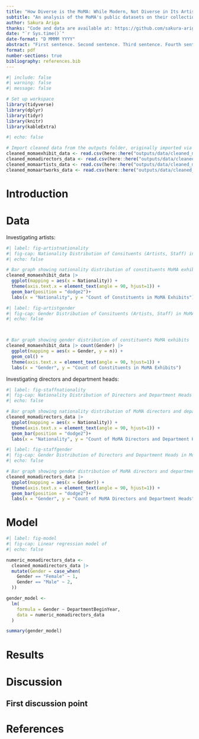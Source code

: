 ```yaml
---
title: "How Diverse is the MoMA: While Modern, Not Diverse in Its Artists and Directors"
subtitle: "An analysis of the MoMA's public datasets on their collections and exhibits"
author: Sakura Ariga
thanks: "Code and data are available at: https://github.com/sakura-ariga/MOMA_diversity_analysis.git."
date: "`r Sys.time()`"
date-format: "D MMMM YYYY"
abstract: "First sentence. Second sentence. Third sentence. Fourth sentence."
format: pdf
number-sections: true
bibliography: references.bib
---
```


```r
#| include: false
#| warning: false
#| message: false

# Set up workspace 
library(tidyverse)
library(dplyr)
library(tidyr)
library(knitr)
library(kableExtra)
```

```r
#| echo: false

# Import cleaned data from the outputs folder, originally imported via the 02-data_cleaning.R file
cleaned_momaexhibit_data <- read.csv(here::here("outputs/data/cleaned_momaexhibit_data"))
cleaned_momadirectors_data <- read.csv(here::here("outputs/data/cleaned_momadirectors_data"))
cleaned_momaartists_data <- read.csv(here::here("outputs/data/cleaned_momaartists_data"))
cleaned_momaartworks_data <- read.csv(here::here("outputs/data/cleaned_momaartworks_data"))
```

# Introduction

# Data {#sec-data}
Investigating artists: 
```r
#| label: fig-artistnationality
#| fig-cap: Nationality Distribution of Consituents (Artists, Staff) in MoMA Exhibits
#| echo: false

# Bar graph showing nationality distribution of constituents MoMA exhibits
cleaned_momaexhibit_data |>
  ggplot(mapping = aes(x = Nationality)) +
  theme(axis.text.x = element_text(angle = 90, hjust=1)) +
  geom_bar(position = "dodge2")+
  labs(x = "Nationality", y = "Count of Constituents in MoMA Exhibits") 
```

```r
#| label: fig-artistgender
#| fig-cap: Gender Distribution of Consituents (Artists, Staff) in MoMA Exhibits
#| echo: false



# Bar graph showing gender distribution of constituents MoMA exhibits
cleaned_momaexhibit_data |> count(Gender) |>
  ggplot(mapping = aes(x = Gender, y = n)) +
  geom_col() + 
  theme(axis.text.x = element_text(angle = 90, hjust=1)) +
  labs(x = "Gender", y = "Count of Constituents in MoMA Exhibits") 
```

Investigating directors and department heads:
```r
#| label: fig-staffnationality
#| fig-cap: Nationality Distribution of Directors and Department Heads in MoMA
#| echo: false

# Bar graph showing nationality distribution of MoMA directors and department heads 
cleaned_momadirectors_data |>
  ggplot(mapping = aes(x = Nationality)) +
  theme(axis.text.x = element_text(angle = 90, hjust=1)) +
  geom_bar(position = "dodge2")+
  labs(x = "Nationality", y = "Count of MoMA Directors and Department Heads") 
```

```r
#| label: fig-staffgender
#| fig-cap: Gender Distribution of Directors and Department Heads in MoMA
#| echo: false

# Bar graph showing gender distribution of MoMA directors and department heads 
cleaned_momadirectors_data |>
  ggplot(mapping = aes(x = Gender)) +
  theme(axis.text.x = element_text(angle = 90, hjust=1)) +
  geom_bar(position = "dodge2")+
  labs(x = "Gender", y = "Count of MoMA Directors and Department Heads")
```

# Model

```r
#| label: fig-model
#| fig-cap: Linear regression model of 
#| echo: false

numeric_momadirectors_data <- 
  cleaned_momadirectors_data |>
  mutate(Gender = case_when(
    Gender == "Female" ~ 1,
    Gender == "Male" ~ 2,
  ))

gender_model <-
  lm(
    formula = Gender ~ DepartmentBeginYear,
    data = numeric_momadirectors_data
  )

summary(gender_model)
```

# Results

# Discussion
## First discussion point {#sec-first-point}

# References